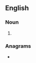 ==English==

===Noun===
{{head|en|noun form}}

# {{plural of|en|photosite}}

===Anagrams===
* {{anagrams|en|a=ehioopsstt|histotopes}}